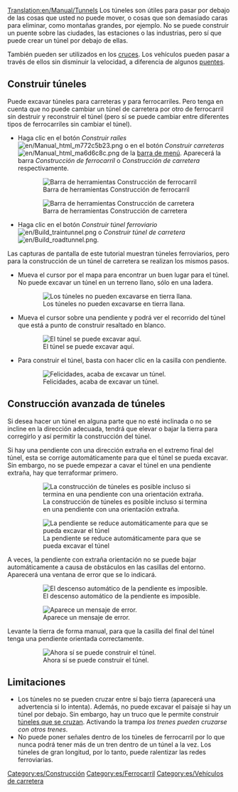 [[Translation:en/Manual/Tunnels]]
{{es/Tutorial}}
Los túneles son útiles para pasar por debajo de las cosas que usted no puede mover, o cosas que son demasiado caras para eliminar, como montañas grandes, por ejemplo. No se puede construir un puente sobre las ciudades, las estaciones o las industrias, pero sí que puede crear un túnel por debajo de ellas.

También pueden ser utilizados en los [[es/Community/Junctionary/Cruces|cruces]]. Los vehículos pueden pasar a través de ellos sin disminuir la velocidad, a diferencia de algunos [[es/Manual/Puentes|puentes]].

==Construir túneles==
Puede excavar túneles para carreteras y para ferrocarriles. Pero tenga en cuenta que no puede cambiar un túnel de carretera por otro de ferrocarril sin destruir y reconstruir el túnel (pero sí se puede cambiar entre diferentes tipos de ferrocarriles sin cambiar el túnel).
* Haga clic en el botón ''Construir raíles'' [[File:en/Manual html m772c5b23.png]] o en el botón ''Construir carreteras'' [[File:en/Manual html ma6d6c8c.png]] de la [[es/Manual/Interfaz del juego#La barra de menú|barra de menú]]. Aparecerá la barra ''Construcción de ferrocarril'' o ''Construcción de carretera'' respectivamente.
:[[File:es/Railroad Construction.png|none|frame|Barra de herramientas Construcción de ferrocarril]]
:[[File:es/Road construction.png|none|frame|Barra de herramientas Construcción de carretera]]
* Haga clic en el botón ''Construir túnel ferroviario'' [[File:en/Build traintunnel.png]] o ''Construir túnel de carretera'' [[File:en/Build roadtunnel.png]].

Las capturas de pantalla de este tutorial muestran túneles ferroviarios, pero para la construcción de un túnel de carretera se realizan los mismos pasos.
* Mueva el cursor por el mapa para encontrar un buen lugar para el túnel. No puede excavar un túnel en un terreno llano, sólo en una ladera.
:[[File:en/Tunnel try.png|none|frame|Los túneles no pueden excavarse en tierra llana.]]

* Mueva el cursor sobre una pendiente y podrá ver el recorrido del túnel que está a punto de construir resaltado en blanco.
:[[File:en/Tunnel prepare first.png|none|frame|El túnel se puede excavar aquí.]]

* Para construir el túnel, basta con hacer clic en la casilla con pendiente.
:[[File:en/Tunnel built first.png|none|frame|Felicidades, acaba de excavar un túnel.]]

==Construcción avanzada de túneles==
Si desea hacer un túnel en alguna parte que no esté inclinada o no se incline en la dirección adecuada, tendrá que elevar o bajar la tierra para corregirlo y así permitir la construcción del túnel.

Si hay una pendiente con una dirección extraña en el extremo final del túnel, esta se corrige automáticamente para que el túnel se pueda excavar. Sin embargo, no se puede empezar a cavar el túnel en una pendiente extraña, hay que terraformar primero.
:[[File:en/Tunnel prepare second.png|none|frame|La construcción de túneles es posible incluso si termina en una pendiente con una orientación extraña.]]
:[[File:en/Tunnel built second.png|none|frame|La pendiente se reduce automáticamente para que se pueda excavar el túnel]]

A veces, la pendiente con extraña orientación no se puede bajar automáticamente a causa de obstáculos en las casillas del entorno. Aparecerá una ventana de error que se lo indicará.
:[[File:en/Tunnel terraform third.png|none|frame|El descenso automático de la pendiente es imposible.]]
:[[File:es/Tunnel error third.png|none|frame|Aparece un mensaje de error.]]

Levante la tierra de forma manual, para que la casilla del final del túnel tenga una pendiente orientada correctamente.
:[[File:en/Tunnel prepare third.png|none|frame|Ahora sí se puede construir el túnel.]]

==Limitaciones==
* Los túneles no se pueden cruzar entre sí bajo tierra (aparecerá una advertencia si lo intenta). Además, no puede excavar el paisaje si hay un túnel por debajo. Sin embargo, hay un truco que le permite construir [[es/Túneles que se cruzan|túneles que se cruzan]]. Activando la trampa ''los trenes pueden cruzarse con otros trenes''.
* No puede poner señales dentro de los túneles de ferrocarril por lo que nunca podrá tener más de un tren dentro de un túnel a la vez. Los túneles de gran longitud, por lo tanto, puede ralentizar las redes ferroviarias.

[[Category:es/Construcción]]
[[Category:es/Ferrocarril]]
[[Category:es/Vehículos de carretera]]
